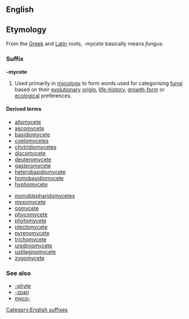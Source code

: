 ==English==

==Etymology==
From the [[Greek]] and [[Latin]] roots, ''-mycete'' basically means ''fungus''.

===Suffix===
'''-mycete'''

# {{biology}} Used primarily in [[mycology]] to form words used for categorising [[fungi]] based on their [[evolutionary]] [[origin]], [[life-history]], [[growth-form]] or [[ecological]] preferences.

====Derived terms====
{{rel-top|terms with suffix ''-mycete''}}
* [[allomycete]]
* [[ascomycete]]
* [[basidiomycete]]
* [[coelomycetes]]
* [[chytridiomycetes]]
* [[discomycete]]
* [[deuteromycete]]
* [[gasteromycete]]
* [[heterobasidiomycete]]
* [[homobasidiomycete]]
* [[hyphomycete]]
{{rel-mid}}
* [[monoblepharidomycetes]]
* [[myxomycete]]
* [[oomycete]]
* [[phycomycete]]
* [[phytomycete]]
* [[plectomycete]]
* [[pyrenomycete]]
* [[trichomycete]]
* [[urediniomycete]]
* [[ustilaginomycete]]
* [[zygomycete]]
{{rel-bottom}}

===See also===
* [[-phyte]]
* [[-zoan]]
* [[myco-]]

[[Category:English suffixes]]